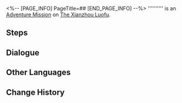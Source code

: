 <%-- [PAGE_INFO]
PageTitle=##
[END_PAGE_INFO] --%>
{{Stub|Dialogue.}}
{{Mission Infobox
|id            = 4015301
|title         = 
|image         = <!--Mission .png-->
|type          = Adventure
|event_name    = 
|chapter       = 
|requirements  = [[Trailblaze Mission]] ''[[Wood Sprouts Anew, Fate Tilts Askew]]'' completed
|summary       = <!--official mission summary from Fate's Atlas-->
|characters    = Huixing; Trailblazer
|startLocation = [[The Xianzhou Luofu]] - [[Divination Commission]]
|world         = The Xianzhou Luofu
|area          = Divination Commission
|prev          = 
|next          = 
|rewards       = 
}}
'''''''''' is an [[Adventure Mission]] on [[The Xianzhou Luofu]].

==Steps==


<!--
==Gameplay Notes==

--><!--
==Trial Character==

-->
==Dialogue==
{{Stub Dialogue}}

{{Dialogue End}}

==Other Languages==
{{Other Languages
|en   = 
|zhs  = 
|zht  = 
|ja   = 
|ko   = 
|es   = 
|fr   = 
|ru   = 
|th   = 
|vi   = 
|de   = 
|id   = 
|pt   = 
}}

==Change History==
{{Change History|1.0}}
